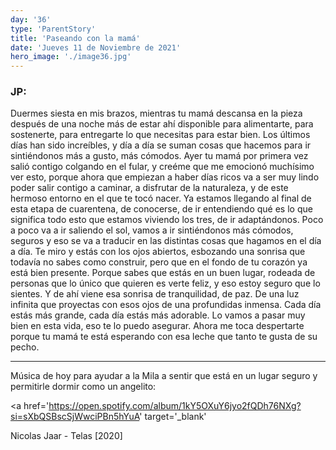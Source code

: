 ```yaml
---
day: '36'
type: 'ParentStory'
title: 'Paseando con la mamá'
date: 'Jueves 11 de Noviembre de 2021'
hero_image: './image36.jpg'
---
```


### JP:

Duermes siesta en mis brazos, mientras tu mamá descansa en la pieza después de una noche más de estar ahí disponible para alimentarte, para sostenerte, para entregarte lo que necesitas para estar bien. Los últimos días han sido increíbles, y día a día se suman cosas que hacemos para ir sintiéndonos más a gusto, más cómodos. Ayer tu mamá por primera vez salió contigo colgando en el fular, y creéme que me emocionó muchísimo ver esto, porque ahora que empiezan a haber días ricos va a ser muy lindo poder salir contigo a caminar, a disfrutar de la naturaleza, y de este hermoso entorno en el que te tocó nacer. Ya estamos llegando al final de esta etapa de cuarentena, de conocerse, de ir entendiendo qué es lo que significa todo esto que estamos viviendo los tres, de ir adaptándonos. Poco a poco va a ir saliendo el sol, vamos a ir sintiéndonos más cómodos, seguros y eso se va a traducir en las distintas cosas que hagamos en el día a día. Te miro y estás con los ojos abiertos, esbozando una sonrisa que todavía no sabes como construir, pero que en el fondo de tu corazón ya está bien presente. Porque sabes que estás en un buen lugar, rodeada de personas que lo único que quieren es verte feliz, y eso estoy seguro que lo sientes. Y de ahí viene esa sonrisa de tranquilidad, de paz. De una luz infinita que proyectas con esos ojos de una profundidas inmensa. Cada día estás más grande, cada día estás más adorable. Lo vamos a pasar muy bien en esta vida, eso te lo puedo asegurar. Ahora me toca despertarte porque tu mamá te está esperando con esa leche que tanto te gusta de su pecho.

---

Música de hoy para ayudar a la Mila a sentir que está en un lugar seguro y permitirle dormir como un angelito:

<a
  href='https://open.spotify.com/album/1kY5OXuY6jyo2fQDh76NXg?si=sXbQSBscSjWwciPBn5hYuA'
  target='_blank'
>
  Nicolas Jaar - Telas [2020]
</a>
